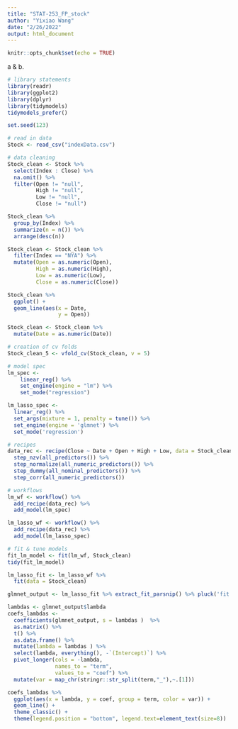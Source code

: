 ```yaml
---
title: "STAT-253_FP_stock"
author: "Yixiao Wang"
date: "2/26/2022"
output: html_document
---
```


```r
knitr::opts_chunk$set(echo = TRUE)
```

a & b.

```r
# library statements 
library(readr)
library(ggplot2)
library(dplyr)
library(tidymodels)
tidymodels_prefer()

set.seed(123)

# read in data
Stock <- read_csv("indexData.csv")
```

```r
# data cleaning
Stock_clean <- Stock %>% 
  select(Index : Close) %>% 
  na.omit() %>% 
  filter(Open != "null",
         High != "null",
         Low != "null",
         Close != "null")

Stock_clean %>% 
  group_by(Index) %>% 
  summarize(n = n()) %>% 
  arrange(desc(n))

Stock_clean <- Stock_clean %>% 
  filter(Index == "NYA") %>% 
  mutate(Open = as.numeric(Open),
         High = as.numeric(High),
         Low = as.numeric(Low),
         Close = as.numeric(Close))

Stock_clean %>% 
  ggplot() +
  geom_line(aes(x = Date,
                y = Open))

Stock_clean <- Stock_clean %>% 
  mutate(Date = as.numeric(Date))
```

```r
# creation of cv folds
Stock_clean_5 <- vfold_cv(Stock_clean, v = 5)
```

```r
# model spec
lm_spec <-
    linear_reg() %>%
    set_engine(engine = "lm") %>% 
    set_mode("regression")

lm_lasso_spec <- 
  linear_reg() %>%
  set_args(mixture = 1, penalty = tune()) %>%
  set_engine(engine = 'glmnet') %>%
  set_mode('regression') 
```

```r
# recipes
data_rec <- recipe(Close ~ Date + Open + High + Low, data = Stock_clean) %>%
  step_nzv(all_predictors()) %>%
  step_normalize(all_numeric_predictors()) %>%
  step_dummy(all_nominal_predictors()) %>% 
  step_corr(all_numeric_predictors())

# workflows
lm_wf <- workflow() %>%
  add_recipe(data_rec) %>%
  add_model(lm_spec) 

lm_lasso_wf <- workflow() %>% 
  add_recipe(data_rec) %>%
  add_model(lm_lasso_spec)
```

```r
# fit & tune models
fit_lm_model <- fit(lm_wf, Stock_clean)
tidy(fit_lm_model)

lm_lasso_fit <- lm_lasso_wf %>% 
  fit(data = Stock_clean)

glmnet_output <- lm_lasso_fit %>% extract_fit_parsnip() %>% pluck('fit') 

lambdas <- glmnet_output$lambda
coefs_lambdas <- 
  coefficients(glmnet_output, s = lambdas )  %>% 
  as.matrix() %>%  
  t() %>% 
  as.data.frame() %>% 
  mutate(lambda = lambdas ) %>% 
  select(lambda, everything(), -`(Intercept)`) %>% 
  pivot_longer(cols = -lambda, 
               names_to = "term", 
               values_to = "coef") %>%
  mutate(var = map_chr(stringr::str_split(term,"_"),~.[1]))

coefs_lambdas %>%
  ggplot(aes(x = lambda, y = coef, group = term, color = var)) +
  geom_line() +
  theme_classic() + 
  theme(legend.position = "bottom", legend.text=element_text(size=8))
```